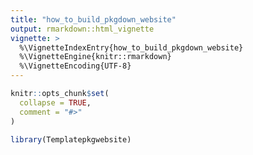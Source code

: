 ```yaml
---
title: "how_to_build_pkgdown_website"
output: rmarkdown::html_vignette
vignette: >
  %\VignetteIndexEntry{how_to_build_pkgdown_website}
  %\VignetteEngine{knitr::rmarkdown}
  %\VignetteEncoding{UTF-8}
---
```


```r
knitr::opts_chunk$set(
  collapse = TRUE,
  comment = "#>"
)
```

```r
library(Templatepkgwebsite)
```
